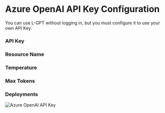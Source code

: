 # Azure OpenAI API Key Configuration

You can use L-GPT without logging in, but you must configure it to use your own API Key.

### API Key

### Resource Name

### Temperature

### Max Tokens

### Deployments

![Azure OpenAI API Key](/api-key-configure/azure/configure.png)

